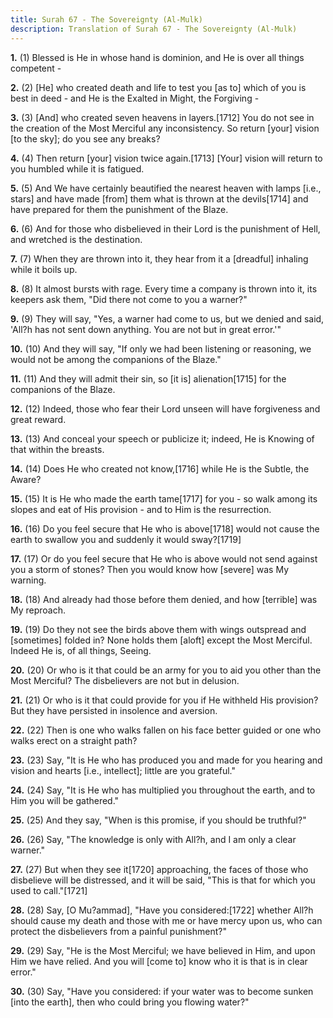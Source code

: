 ```yaml
---
title: Surah 67 - The Sovereignty (Al-Mulk)
description: Translation of Surah 67 - The Sovereignty (Al-Mulk)
---
```


**1.** (1) Blessed is He in whose hand is dominion, and He is over all things competent -

**2.** (2) [He] who created death and life to test you [as to] which of you is best in deed - and He is the Exalted in Might, the Forgiving -

**3.** (3) [And] who created seven heavens in layers.[1712] You do not see in the creation of the Most Merciful any inconsistency. So return [your] vision [to the sky]; do you see any breaks?

**4.** (4) Then return [your] vision twice again.[1713] [Your] vision will return to you humbled while it is fatigued.

**5.** (5) And We have certainly beautified the nearest heaven with lamps [i.e., stars] and have made [from] them what is thrown at the devils[1714] and have prepared for them the punishment of the Blaze.

**6.** (6) And for those who disbelieved in their Lord is the punishment of Hell, and wretched is the destination.

**7.** (7) When they are thrown into it, they hear from it a [dreadful] inhaling while it boils up.

**8.** (8) It almost bursts with rage. Every time a company is thrown into it, its keepers ask them, "Did there not come to you a warner?"

**9.** (9) They will say, "Yes, a warner had come to us, but we denied and said, 'All?h has not sent down anything. You are not but in great error.'"

**10.** (10) And they will say, "If only we had been listening or reasoning, we would not be among the companions of the Blaze."

**11.** (11) And they will admit their sin, so [it is] alienation[1715] for the companions of the Blaze.

**12.** (12) Indeed, those who fear their Lord unseen will have forgiveness and great reward.

**13.** (13) And conceal your speech or publicize it; indeed, He is Knowing of that within the breasts.

**14.** (14) Does He who created not know,[1716] while He is the Subtle, the Aware?

**15.** (15) It is He who made the earth tame[1717] for you - so walk among its slopes and eat of His provision - and to Him is the resurrection.

**16.** (16) Do you feel secure that He who is above[1718] would not cause the earth to swallow you and suddenly it would sway?[1719]

**17.** (17) Or do you feel secure that He who is above would not send against you a storm of stones? Then you would know how [severe] was My warning.

**18.** (18) And already had those before them denied, and how [terrible] was My reproach.

**19.** (19) Do they not see the birds above them with wings outspread and [sometimes] folded in? None holds them [aloft] except the Most Merciful. Indeed He is, of all things, Seeing.

**20.** (20) Or who is it that could be an army for you to aid you other than the Most Merciful? The disbelievers are not but in delusion.

**21.** (21) Or who is it that could provide for you if He withheld His provision? But they have persisted in insolence and aversion.

**22.** (22) Then is one who walks fallen on his face better guided or one who walks erect on a straight path?

**23.** (23) Say, "It is He who has produced you and made for you hearing and vision and hearts [i.e., intellect]; little are you grateful."

**24.** (24) Say, "It is He who has multiplied you throughout the earth, and to Him you will be gathered."

**25.** (25) And they say, "When is this promise, if you should be truthful?"

**26.** (26) Say, "The knowledge is only with All?h, and I am only a clear warner."

**27.** (27) But when they see it[1720] approaching, the faces of those who disbelieve will be distressed, and it will be said, "This is that for which you used to call."[1721]

**28.** (28) Say, [O Mu?ammad], "Have you considered:[1722] whether All?h should cause my death and those with me or have mercy upon us, who can protect the disbelievers from a painful punishment?"

**29.** (29) Say, "He is the Most Merciful; we have believed in Him, and upon Him we have relied. And you will [come to] know who it is that is in clear error."

**30.** (30) Say, "Have you considered: if your water was to become sunken [into the earth], then who could bring you flowing water?"

